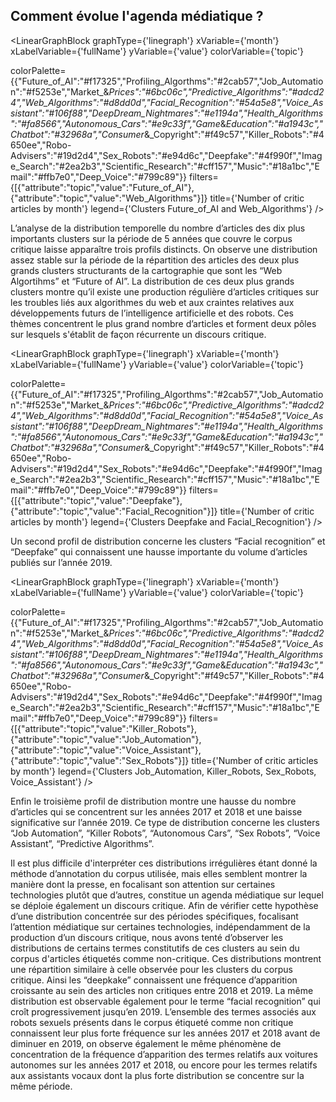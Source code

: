 
## Comment évolue l'agenda médiatique ? 

<LinearGraphBlock 
  graphType={'linegraph'} 
  xVariable={'month'} 
  xLabelVariable={'fullName'} 
  yVariable={'value'} 
  colorVariable={'topic'} 
  
colorPalette={{"Future_of_AI":"#f17325","Profiling_Algorthms":"#2cab57","Job_Automation":"#f5253e","Market_&_Prices":"#6bc06c","Predictive_Algorithms":"#adcd24","Web_Algorithms":"#d8dd0d","Facial_Recognition":"#54a5e8","Voice_Assistant":"#106f88","DeepDream_Nightmares":"#e1194a","Health_Algorithms":"#fa8566","Autonomous_Cars":"#e9c33f","Game_&_Education":"#a1943c","Chatbot":"#32968a","Consumer_&_Copyright":"#f49c57","Killer_Robots":"#4650ee","Robo-Advisers":"#19d2d4","Sex_Robots":"#e94d6c","Deepfake":"#4f990f","Image_Search":"#2ea2b3","Scientific_Research":"#cff157","Music":"#18a1bc","Email":"#ffb7e0","Deep_Voice":"#799c89"}} 
  filters={[{"attribute":"topic","value":"Future_of_AI"},{"attribute":"topic","value":"Web_Algorithms"}]} 
  title={'Number of critic articles by month'} 
  legend={'Clusters Future_of_AI and Web_Algorithms'}
/>

L’analyse de la distribution temporelle du nombre d’articles des dix plus importants clusters sur la période de 5 années que couvre le corpus critique laisse apparaître trois profils distincts. On observe une distribution assez stable sur la période de la répartition des articles des deux plus grands clusters structurants de la cartographie que sont les “Web Algortihms” et “Future of AI”. La distribution de ces deux plus grands clusters montre qu’il existe une production régulière d’articles critiques sur les troubles liés aux algorithmes du web et aux craintes relatives aux développements futurs de l’intelligence artificielle et des robots. Ces thèmes concentrent le plus grand nombre d’articles et forment deux pôles sur lesquels s'établit de façon récurrente un discours critique. 

<LinearGraphBlock 
  graphType={'linegraph'} 
  xVariable={'month'} 
  xLabelVariable={'fullName'} 
  yVariable={'value'} 
  colorVariable={'topic'} 
  
colorPalette={{"Future_of_AI":"#f17325","Profiling_Algorthms":"#2cab57","Job_Automation":"#f5253e","Market_&_Prices":"#6bc06c","Predictive_Algorithms":"#adcd24","Web_Algorithms":"#d8dd0d","Facial_Recognition":"#54a5e8","Voice_Assistant":"#106f88","DeepDream_Nightmares":"#e1194a","Health_Algorithms":"#fa8566","Autonomous_Cars":"#e9c33f","Game_&_Education":"#a1943c","Chatbot":"#32968a","Consumer_&_Copyright":"#f49c57","Killer_Robots":"#4650ee","Robo-Advisers":"#19d2d4","Sex_Robots":"#e94d6c","Deepfake":"#4f990f","Image_Search":"#2ea2b3","Scientific_Research":"#cff157","Music":"#18a1bc","Email":"#ffb7e0","Deep_Voice":"#799c89"}} 
  filters={[{"attribute":"topic","value":"Deepfake"},{"attribute":"topic","value":"Facial_Recognition"}]} 
  title={'Number of critic articles by month'} 
  legend={'Clusters Deepfake and Facial_Recognition'}
/>

Un second profil de distribution concerne les clusters “Facial recognition” et “Deepfake” qui connaissent une hausse importante du volume d’articles publiés sur l’année 2019. 

<LinearGraphBlock 
  graphType={'linegraph'} 
  xVariable={'month'} 
  xLabelVariable={'fullName'} 
  yVariable={'value'} 
  colorVariable={'topic'} 
  
colorPalette={{"Future_of_AI":"#f17325","Profiling_Algorthms":"#2cab57","Job_Automation":"#f5253e","Market_&_Prices":"#6bc06c","Predictive_Algorithms":"#adcd24","Web_Algorithms":"#d8dd0d","Facial_Recognition":"#54a5e8","Voice_Assistant":"#106f88","DeepDream_Nightmares":"#e1194a","Health_Algorithms":"#fa8566","Autonomous_Cars":"#e9c33f","Game_&_Education":"#a1943c","Chatbot":"#32968a","Consumer_&_Copyright":"#f49c57","Killer_Robots":"#4650ee","Robo-Advisers":"#19d2d4","Sex_Robots":"#e94d6c","Deepfake":"#4f990f","Image_Search":"#2ea2b3","Scientific_Research":"#cff157","Music":"#18a1bc","Email":"#ffb7e0","Deep_Voice":"#799c89"}} 
  filters={[{"attribute":"topic","value":"Killer_Robots"},{"attribute":"topic","value":"Job_Automation"},{"attribute":"topic","value":"Voice_Assistant"},{"attribute":"topic","value":"Sex_Robots"}]}
  title={'Number of critic articles by month'} 
  legend={'Clusters Job_Automation, Killer_Robots, Sex_Robots, Voice_Assistant'}
/>

Enfin le troisième profil de distribution montre une hausse du nombre d’articles qui se concentrent sur les années 2017 et 2018 et une baisse significative sur l’année 2019. Ce type de distribution concerne les clusters “Job Automation”, “Killer Robots”, “Autonomous Cars”, “Sex Robots”, “Voice Assistant”, “Predictive Algorithms”. 

Il est plus difficile d'interpréter ces distributions irrégulières étant donné la méthode d’annotation du corpus utilisée, mais elles semblent montrer la manière dont la presse, en focalisant son attention sur certaines technologies plutôt que d’autres, constitue un agenda médiatique sur lequel se déploie également un discours critique. Afin de vérifier cette hypothèse d’une distribution concentrée sur des périodes spécifiques, focalisant l’attention médiatique sur certaines technologies, indépendamment de la production d’un discours critique, nous avons tenté d’observer les distributions de certains termes constitutifs de ces clusters au sein du corpus d'articles étiquetés comme non-critique. Ces distributions montrent une répartition similaire à celle observée pour les clusters du corpus critique. Ainsi les “deepkake” connaissent une fréquence d’apparition croissante au sein des articles non critiques entre 2018 et 2019. La même distribution est observable également pour le terme “facial recognition” qui croît progressivement jusqu’en 2019. L’ensemble des termes associés aux robots sexuels présents dans le corpus étiqueté comme non critique connaissent leur plus forte fréquence sur les années 2017 et 2018 avant de diminuer en 2019, on observe également le même phénomène de concentration de la fréquence d’apparition des termes relatifs aux voitures autonomes sur les années 2017 et 2018, ou encore pour les termes relatifs aux assistants vocaux dont la plus forte distribution se concentre sur la même période.
